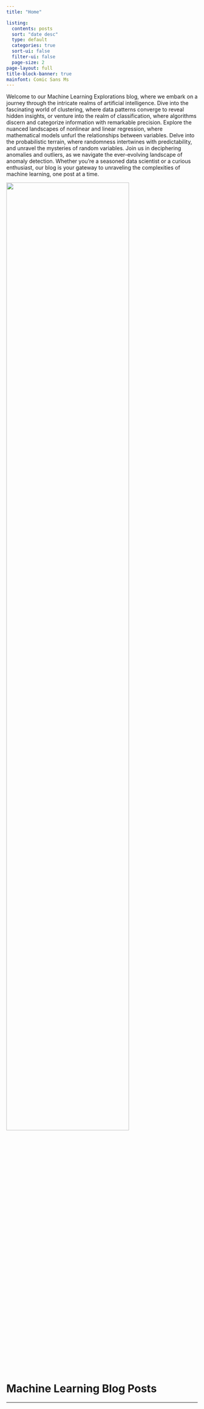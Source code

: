 ```yaml
---
title: "Home"

listing:
  contents: posts
  sort: "date desc"
  type: default
  categories: true
  sort-ui: false
  filter-ui: false
  page-size: 2
page-layout: full
title-block-banner: true
mainfont: Comic Sans Ms
---
```


Welcome to our Machine Learning Explorations blog, where we embark on a journey through the intricate realms of artificial intelligence. Dive into the fascinating world of clustering, where data patterns converge to reveal hidden insights, or venture into the realm of classification, where algorithms discern and categorize information with remarkable precision. Explore the nuanced landscapes of nonlinear and linear regression, where mathematical models unfurl the relationships between variables. Delve into the probabilistic terrain, where randomness intertwines with predictability, and unravel the mysteries of random variables. Join us in deciphering anomalies and outliers, as we navigate the ever-evolving landscape of anomaly detection. Whether you're a seasoned data scientist or a curious enthusiast, our blog is your gateway to unraveling the complexities of machine learning, one post at a time.

![](images/ML.png){fig-align="center" width="80%"}

# Machine Learning Blog Posts

------------------------------------------------------------------------
